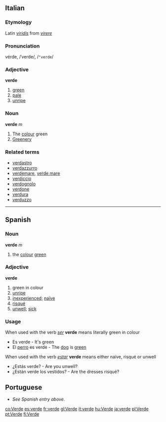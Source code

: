 ==Italian==

===Etymology===
Latin ''[[viridis]]'' from ''[[virere]]''

===Pronunciation===
vérde, /ˈverde/, /<tt>"verde</tt>/

===Adjective===
'''verde'''

# [[green]]
# [[pale]]
# [[unripe]]

===Noun===
'''verde''' ''m''

# The [[colour]] green
# [[Greenery]]

===Related terms===
*[[verdastro]]
*[[verdazzurro]]
*[[verdemare]], [[verde mare]]
*[[verdiccio]]
*[[verdognolo]]
*[[verdone]]
*[[verdura]]
*[[verduzzo]]

----

==Spanish==

=== Noun ===
'''verde''' ''m''
# the [[colour]] [[green]]

=== Adjective ===
'''verde'''
# green in colour
# [[unripe]]
# [[inexperienced]]; [[naïve]]
# [[risqué]]
# [[unwell]]; [[sick]]

=== Usage ===
When used with the verb ''[[ser]]'' '''verde''' means literally green in colour
*Es verde - It's green
*El [[perro]] es verde - The [[dog]] is [[green]]
When used with the verb ''[[estar]]'' '''verde''' means either naïve, risqué or unwell
*¿Estás verde? - Are you unwell?
*¿Están verde los vestidos? - Are the dresses risqué?

==Portuguese==

*''See Spanish entry above.''

[[co:Verde]]
[[es:verde]]
[[fr:verde]]
[[gl:Verde]]
[[it:verde]]
[[hu:Verde]]
[[ja:verde]]
[[pl:Verde]]
[[pt:Verde]]
[[fi:Verde]]